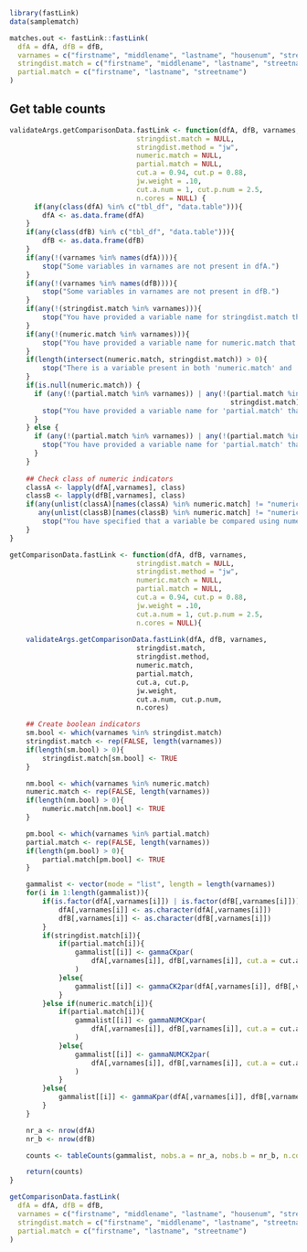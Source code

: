 
```r
library(fastLink)
data(samplematch)

matches.out <- fastLink::fastLink(
  dfA = dfA, dfB = dfB, 
  varnames = c("firstname", "middlename", "lastname", "housenum", "streetname", "city", "birthyear"),
  stringdist.match = c("firstname", "middlename", "lastname", "streetname", "city"),
  partial.match = c("firstname", "lastname", "streetname")
)
```

## Get table counts

```r

validateArgs.getComparisonData.fastLink <- function(dfA, dfB, varnames,
                               stringdist.match = NULL, 
                               stringdist.method = "jw",
                               numeric.match = NULL, 
                               partial.match = NULL,
                               cut.a = 0.94, cut.p = 0.88,
                               jw.weight = .10,
                               cut.a.num = 1, cut.p.num = 2.5,
                               n.cores = NULL) {
      if(any(class(dfA) %in% c("tbl_df", "data.table"))){
        dfA <- as.data.frame(dfA)
    }
    if(any(class(dfB) %in% c("tbl_df", "data.table"))){
        dfB <- as.data.frame(dfB)
    }
    if(any(!(varnames %in% names(dfA)))){
        stop("Some variables in varnames are not present in dfA.")
    }
    if(any(!(varnames %in% names(dfB)))){
        stop("Some variables in varnames are not present in dfB.")
    }
    if(any(!(stringdist.match %in% varnames))){
        stop("You have provided a variable name for stringdist.match that is not in 'varnames'.")
    }
    if(any(!(numeric.match %in% varnames))){
        stop("You have provided a variable name for numeric.match that is not in 'varnames'.")
    }
    if(length(intersect(numeric.match, stringdist.match)) > 0){
        stop("There is a variable present in both 'numeric.match' and 'stringdist.match'. Please select only one matching metric for each variable.")
    }
    if(is.null(numeric.match)) {
      if (any(!(partial.match %in% varnames)) | any(!(partial.match %in% 
                                                      stringdist.match))) {
        stop("You have provided a variable name for 'partial.match' that is not present in either 'varnames', 'numeric.match', or 'stringdist.match'.")
      }
    } else {
      if (any(!(partial.match %in% varnames)) | any(!(partial.match %in% unique(c(stringdist.match, numeric.match))))) {
        stop("You have provided a variable name for 'partial.match' that is not present in either 'varnames', 'numeric.match', or 'stringdist.match'.")
      }
    }
  
    ## Check class of numeric indicators
    classA <- lapply(dfA[,varnames], class)
    classB <- lapply(dfB[,varnames], class)
    if(any(unlist(classA)[names(classA) %in% numeric.match] != "numeric") |
       any(unlist(classB)[names(classB) %in% numeric.match] != "numeric")){
        stop("You have specified that a variable be compared using numeric matching, but that variable is not of class 'numeric'. Please check your variable classes.")
    }
}

getComparisonData.fastLink <- function(dfA, dfB, varnames,
                               stringdist.match = NULL, 
                               stringdist.method = "jw",
                               numeric.match = NULL, 
                               partial.match = NULL,
                               cut.a = 0.94, cut.p = 0.88,
                               jw.weight = .10,
                               cut.a.num = 1, cut.p.num = 2.5,
                               n.cores = NULL){
  
    validateArgs.getComparisonData.fastLink(dfA, dfB, varnames,
                               stringdist.match, 
                               stringdist.method,
                               numeric.match, 
                               partial.match,
                               cut.a, cut.p,
                               jw.weight,
                               cut.a.num, cut.p.num,
                               n.cores)

    ## Create boolean indicators
    sm.bool <- which(varnames %in% stringdist.match)
    stringdist.match <- rep(FALSE, length(varnames))
    if(length(sm.bool) > 0){
        stringdist.match[sm.bool] <- TRUE
    }

    nm.bool <- which(varnames %in% numeric.match)
    numeric.match <- rep(FALSE, length(varnames))
    if(length(nm.bool) > 0){
        numeric.match[nm.bool] <- TRUE
    }

    pm.bool <- which(varnames %in% partial.match)
    partial.match <- rep(FALSE, length(varnames))
    if(length(pm.bool) > 0){
        partial.match[pm.bool] <- TRUE
    }

    gammalist <- vector(mode = "list", length = length(varnames))
    for(i in 1:length(gammalist)){
        if(is.factor(dfA[,varnames[i]]) | is.factor(dfB[,varnames[i]])){
            dfA[,varnames[i]] <- as.character(dfA[,varnames[i]])
            dfB[,varnames[i]] <- as.character(dfB[,varnames[i]])
        }
        if(stringdist.match[i]){
            if(partial.match[i]){
                gammalist[[i]] <- gammaCKpar(
                    dfA[,varnames[i]], dfB[,varnames[i]], cut.a = cut.a, cut.p = cut.p, method = stringdist.method, w = jw.weight, n.cores = n.cores
                )
            }else{
                gammalist[[i]] <- gammaCK2par(dfA[,varnames[i]], dfB[,varnames[i]], cut.a = cut.a, method = stringdist.method, w = jw.weight, n.cores = n.cores)
            }
        }else if(numeric.match[i]){
            if(partial.match[i]){
                gammalist[[i]] <- gammaNUMCKpar(
                    dfA[,varnames[i]], dfB[,varnames[i]], cut.a = cut.a.num, cut.p = cut.p.num, n.cores = n.cores
                )
            }else{
                gammalist[[i]] <- gammaNUMCK2par(
                    dfA[,varnames[i]], dfB[,varnames[i]], cut.a = cut.a.num, n.cores = n.cores
                )
            }
        }else{
            gammalist[[i]] <- gammaKpar(dfA[,varnames[i]], dfB[,varnames[i]], n.cores = n.cores)
        }
    }

    nr_a <- nrow(dfA)
    nr_b <- nrow(dfB)

    counts <- tableCounts(gammalist, nobs.a = nr_a, nobs.b = nr_b, n.cores = n.cores)

    return(counts)
}
```

```r
getComparisonData.fastLink(
  dfA = dfA, dfB = dfB, 
  varnames = c("firstname", "middlename", "lastname", "housenum", "streetname", "city", "birthyear"),
  stringdist.match = c("firstname", "middlename", "lastname", "streetname", "city"),
  partial.match = c("firstname", "lastname", "streetname")
)
```


